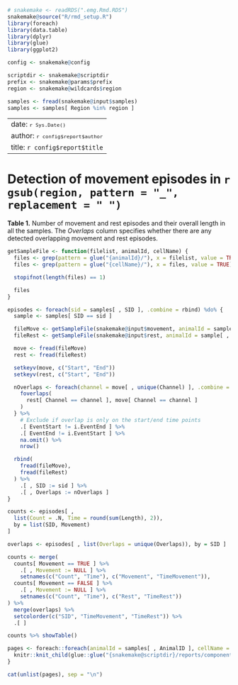 ```r
# snakemake <- readRDS(".emg.Rmd.RDS")
snakemake@source("R/rmd_setup.R")
library(foreach)
library(data.table)
library(dplyr)
library(glue)
library(ggplot2)

config <- snakemake@config

scriptdir <- snakemake@scriptdir
prefix <- snakemake@params$prefix
region <- snakemake@wildcards$region

samples <- fread(snakemake@input$samples)
samples <- samples[ Region %in% region ]
```

---
date: <small>`r Sys.Date()`</small>
author: <small>`r config$report$author`</small>
title: `r config$report$title`
---

# Detection of movement episodes in `r gsub(region, pattern = "_", replacement = " ")` {.tabset .tabset-pills}

**Table 1.** Number of movement and rest episodes and their overall length in all the samples.
The _Overlaps_ column specifies whether there are any detected overlapping movement and rest episodes.

```r
getSampleFile <- function(filelist, animalId, cellName) {
  files <- grep(pattern = glue("{animalId}/"), x = filelist, value = TRUE)
  files <- grep(pattern = glue("{cellName}/"), x = files, value = TRUE)

  stopifnot(length(files) == 1)

  files
}

episodes <- foreach(sid = samples[ , SID ], .combine = rbind) %do% {
  sample <- samples[ SID == sid ]

  fileMove <- getSampleFile(snakemake@input$movement, animalId = sample[ , AnimalID ], cellName = sample[ , CellName ])
  fileRest <- getSampleFile(snakemake@input$rest, animalId = sample[ , AnimalID ], cellName = sample[ , CellName ])

  move <- fread(fileMove)
  rest <- fread(fileRest)

  setkeyv(move, c("Start", "End"))
  setkeyv(rest, c("Start", "End"))

  nOverlaps <- foreach(channel = move[ , unique(Channel) ], .combine = rbind) %do% {
    foverlaps(
      rest[ Channel == channel ], move[ Channel == channel ]
    )
  } %>%
    # Exclude if overlap is only on the start/end time points
    .[ EventStart != i.EventEnd ] %>%
    .[ EventEnd != i.EventStart ] %>%
    na.omit() %>%
    nrow()

  rbind(
    fread(fileMove),
    fread(fileRest)
  ) %>%
    .[ , SID := sid ] %>%
    .[ , Overlaps := nOverlaps ]
}

counts <- episodes[ ,
  list(Count = .N, Time = round(sum(Length), 2)),
  by = list(SID, Movement)
]

overlaps <- episodes[ , list(Overlaps = unique(Overlaps)), by = SID ]

counts <- merge(
  counts[ Movement == TRUE ] %>%
    .[ , Movement := NULL ] %>%
    setnames(c("Count", "Time"), c("Movement", "TimeMovement")),
  counts[ Movement == FALSE ] %>%
    .[ , Movement := NULL ] %>%
    setnames(c("Count", "Time"), c("Rest", "TimeRest"))
) %>%
  merge(overlaps) %>%
  setcolorder(c("SID", "TimeMovement", "TimeRest")) %>%
  .[ ]

counts %>% showTable()
```

```r
pages <- foreach::foreach(animalId = samples[ , AnimalID ], cellName = samples[ , CellName ]) %do% {
  knitr::knit_child(glue::glue("{snakemake@scriptdir}/reports/components/emg.Rmd"), quiet = TRUE, envir = environment())
}
```
```r
cat(unlist(pages), sep = "\n")
```
